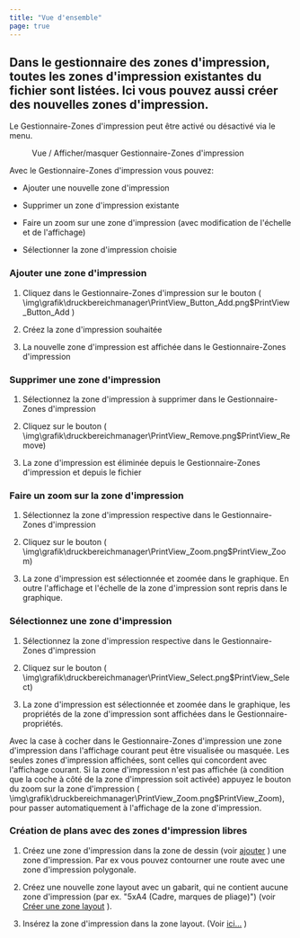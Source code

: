 ```yaml
---
title: "Vue d'ensemble"
page: true
---
```

## Dans le gestionnaire des zones d&#39;impression, toutes les zones d&#39;impression existantes du fichier sont list&#233;es. Ici vous pouvez aussi cr&#233;er des nouvelles zones d&#39;impression.
<GeoMapper>
<Success>
Le Gestionnaire-Zones d&#39;impression peut &#234;tre activ&#233; ou d&#233;sactiv&#233; via le menu.
 <Menu>Vue / Afficher/masquer Gestionnaire-Zones d'impression</Menu> 
</Success>


Avec le Gestionnaire-Zones d&#39;impression vous pouvez:

- Ajouter une nouvelle zone d&#39;impression 

- Supprimer un zone d&#39;impression existante

- Faire un zoom sur une zone d&#39;impression (avec modification de l&#39;&#233;chelle et de l&#39;affichage)

- S&#233;lectionner la zone d&#39;impression choisie




### Ajouter une zone d&#39;impression 

1. Cliquez dans le Gestionnaire-Zones d&#39;impression sur le bouton (<Image>\img\grafik\druckbereichmanager\PrintView_Button_Add.png$PrintView_Button_Add</Image> )

2. Cr&#233;ez la zone d&#39;impression souhait&#233;e

3. La nouvelle zone d&#39;impression est affich&#233;e dans le Gestionnaire-Zones d&#39;impression 




### Supprimer une zone d&#39;impression 

1. S&#233;lectionnez la zone d&#39;impression &#224; supprimer dans le Gestionnaire-Zones d&#39;impression

2. Cliquez sur le bouton (<Image>\img\grafik\druckbereichmanager\PrintView_Remove.png$PrintView_Remove</Image>)

3. La zone d&#39;impression est &#233;limin&#233;e depuis le Gestionnaire-Zones d&#39;impression et depuis le fichier




### Faire un zoom sur la zone d&#39;impression 

1. S&#233;lectionnez la zone d&#39;impression respective dans le Gestionnaire-Zones d&#39;impression

2. Cliquez sur le bouton (<Image>\img\grafik\druckbereichmanager\PrintView_Zoom.png$PrintView_Zoom</Image>)

3. La zone d&#39;impression est s&#233;lectionn&#233;e et zoom&#233;e dans le graphique. En outre l&#39;affichage et l&#39;&#233;chelle de la zone d&#39;impression sont repris dans le graphique.




### S&#233;lectionnez une zone d&#39;impression 

1. S&#233;lectionnez la zone d&#39;impression respective dans le Gestionnaire-Zones d&#39;impression

2. Cliquez sur le bouton (<Image>\img\grafik\druckbereichmanager\PrintView_Select.png$PrintView_Select</Image>)

3. La zone d&#39;impression est s&#233;lectionn&#233;e et zoom&#233;e dans le graphique, les propri&#233;t&#233;s de la zone d&#39;impression sont affich&#233;es dans le Gestionnaire-propri&#233;t&#233;s.




<Success>
Avec la case &#224; cocher dans le Gestionnaire-Zones d&#39;impression une zone d&#39;impression dans l&#39;affichage courant peut &#234;tre visualis&#233;e ou masqu&#233;e.
</Success>


<Warning>
Les seules zones d&#39;impression affich&#233;es,  sont celles qui concordent avec l&#39;affichage courant. Si la zone d&#39;impression n&#39;est pas affich&#233;e (&#224; condition que la coche &#224; c&#244;t&#233; de la zone d&#39;impression soit activ&#233;e) appuyez le bouton du zoom sur la zone d&#39;impression (
<Image>\img\grafik\druckbereichmanager\PrintView_Zoom.png$PrintView_Zoom</Image>), pour passer automatiquement &#224; l&#39;affichage de la zone d&#39;impression.
</Warning>



### Cr&#233;ation de plans avec des zones d&#39;impression libres

1. Cr&#233;ez une zone d&#39;impression dans la zone de dessin (voir 
[ajouter](../druckbereichmanager/druckbereicheinfuegen)
) une zone d&#39;impression. Par ex vous pouvez contourner une route avec une zone d&#39;impression polygonale.

2. Cr&#233;ez une nouvelle zone layout avec un gabarit, qui ne contient aucune zone d&#39;impression (par ex. &quot;5xA4 (Cadre, marques de pliage)&quot;) (voir 
[Cr&#233;er une zone layout](../datei/planbereicherstellen)
).

3. Ins&#233;rez la zone d&#39;impression dans la zone layout. (Voir 
[ici...](../planbereich/allgemein)
)




</GeoMapper>
